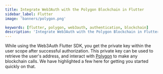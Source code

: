 ```yaml
---
title: Integrate Web3Auth with the Polygon Blockchain in Flutter
sidebar_label: Flutter
image: 'banners/polygon.png'

keywords: [flutter, polygon, web3auth, authentication, blockchain]
description: 'Integrate Web3Auth with the Polygon Blockchain in Flutter | Embedded Wallets'
---
```



<SEO
  title="Integrate Web3Auth with the Polygon Blockchain in Flutter"
  description="Integrate Web3Auth with the Polygon Blockchain in Flutter | Embedded Wallets"
  image="https://web3auth.io/docs/banners/polygon.png"
  slug="/embedded-wallets/connect-blockchain/evm/polygon/flutter"
/>

While using the Web3Auth Flutter SDK, you get the private key within the user scope after successful authorization. This private key can be used to retrieve the user's address, and interact with [Polygon](https://polygon.technology/) to make any blockchain calls. We have highlighted a few here for getting you started quickly on that.

<EVMInteraction />
